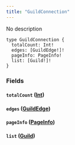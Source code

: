 ```yaml
---
title: "GuildConnection"
---
```


No description

```
type GuildConnection {
  totalCount: Int!
  edges: [GuildEdge!]!
  pageInfo: PageInfo!
  list: [Guild!]!
}

```

### Fields[](#fields "Direct link to heading")

#### `totalCount` ([Int](/developer/graphql-api/references/scalars/int))[](#totalcount-int "Direct link to heading")

#### `edges` ([GuildEdge](/developer/graphql-api/references/objects/guild-edge))[](#edges-guildedge "Direct link to heading")

#### `pageInfo` ([PageInfo](/developer/graphql-api/references/objects/page-info))[](#pageinfo-pageinfo "Direct link to heading")

#### `list` ([Guild](/developer/graphql-api/references/objects/guild))[](#list-guild "Direct link to heading")